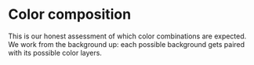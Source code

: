 
<Meta title="Design Tokens/Color composition" />

# Color composition

This is our honest assessment of which color combinations are expected. We work from the background up: each possible background gets paired with its possible color layers.

<Divider />

<ColorComposition />
